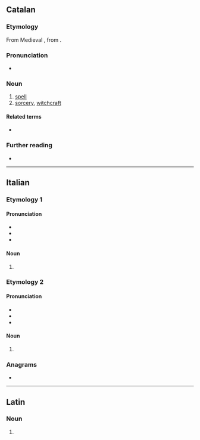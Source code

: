 ==Catalan==

===Etymology===
From Medieval {{bor|ca|la|sortilegium}}, from {{m|la|sortilegus||soothsaying}}.

===Pronunciation===
* {{ca-IPA|è}}

===Noun===
{{ca-noun|m}}

# [[spell]]
# [[sorcery]], [[witchcraft]]

====Related terms====
* {{l|ca|sortíleg}}

===Further reading===
* {{R:IEC2}}

{{c|ca|Occult}}

----

==Italian==

===Etymology 1===

====Pronunciation====
* {{it-IPA|sortìlegi}}
* {{hyphenation|it|sor|tì|le|gi}}
* {{rhymes|it|iledʒi}}

====Noun====
{{head|it|noun form|g=m}}

# {{plural of|it|sortilego}}

===Etymology 2===

====Pronunciation====
* {{it-IPA|sortilègi}}
* {{hyphenation|it|sor|ti|lè|gi}}
* {{rhymes|it|ɛdʒi|s=4}}

====Noun====
{{head|it|noun form|g=m}}

# {{plural of|it|sortilegio}}

===Anagrams===
* {{anagrams|it|a=egiilorst|sgretolii|stiglierò|togliersi}}

----

==Latin==

===Noun===
{{la-noun-form|sortilegī}}

# {{inflection of|la|sortilegum||gen|s}}